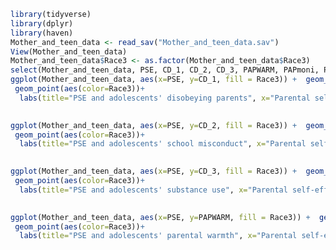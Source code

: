 ```r
library(tidyverse)
library(dplyr)
library(haven)
Mother_and_teen_data <- read_sav("Mother_and_teen_data.sav")
View(Mother_and_teen_data)
Mother_and_teen_data$Race3 <- as.factor(Mother_and_teen_data$Race3)
select(Mother_and_teen_data, PSE, CD_1, CD_2, CD_3, PAPWARM, PAPmoni, PAPsolic, PAPrule, Race3)
ggplot(Mother_and_teen_data, aes(x=PSE, y=CD_1, fill = Race3)) +  geom_smooth(size=1, alpha=0.4) +
 geom_point(aes(color=Race3))+
  labs(title="PSE and adolescents' disobeying parents", x="Parental self-efficacy", y="Disobeying parents among adolescents" ) 
  
```
```r
ggplot(Mother_and_teen_data, aes(x=PSE, y=CD_2, fill = Race3)) +  geom_smooth(size=1, alpha=0.4) +
 geom_point(aes(color=Race3))+
  labs(title="PSE and adolescents' school misconduct", x="Parental self-efficacy", y="school misconduct among adolescents" ) 
  
```

```r
ggplot(Mother_and_teen_data, aes(x=PSE, y=CD_3, fill = Race3)) +  geom_smooth(size=1, alpha=0.4) +
 geom_point(aes(color=Race3))+
  labs(title="PSE and adolescents' substance use", x="Parental self-efficacy", y="substance use among adolescents" ) 
  
```

```r
ggplot(Mother_and_teen_data, aes(x=PSE, y=PAPWARM, fill = Race3)) +  geom_smooth(size=1, alpha=0.4) +
 geom_point(aes(color=Race3))+
  labs(title="PSE and adolescents' parental warmth", x="Parental self-efficacy", y="parental warmth" ) 
```


